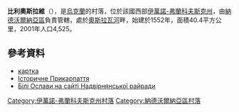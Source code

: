 <!-- 檔案不存在 [[Image:Панорама_села_Білі_Ослави_на_Надвірнянщині.jpg|right]] -->

{{coord|48|28|51|N|24|42|7|E|scale:30000|display=title}}

'''比利奧斯拉維'''（{{lang-uk|Білі Ослави}}），是[[烏克蘭|烏克蘭]]的村落，位於該國西部[[伊萬諾-弗蘭科夫斯克州|伊萬諾-弗蘭科夫斯克州]]，由[[納德沃爾納亞區|納德沃爾納亞區]]負責管轄，處於[[奧斯拉瓦河_(普魯特河支流)|奧斯拉瓦河]]畔，始建於1552年，面積40.4平方公里，2001年人口4,525。

==參考資料==
*[http://gska2.rada.gov.ua/pls/z7502/A005?rf7571=13883 картка]{{dead link|date=2018年3月 |bot=InternetArchiveBot |fix-attempted=yes }}
*[http://history.iv-fr.net/article.php?id=420 Історичне Прикарпаття] {{Wayback|url=http://history.iv-fr.net/article.php?id=420 |date=20161220114557 }}
*[https://web.archive.org/web/20160119023601/http://www.nadrda.gov.ua/node/200 Білі Ослави на сайті Надвірнянської райради]

{{DEFAULTSORT:Білі Ослави}}
[[Category:伊萬諾-弗蘭科夫斯克州村落|Category:伊萬諾-弗蘭科夫斯克州村落]]
[[Category:納德沃爾納亞區村落|Category:納德沃爾納亞區村落]]


{{IvanoFrankivsk-geo-stub}}